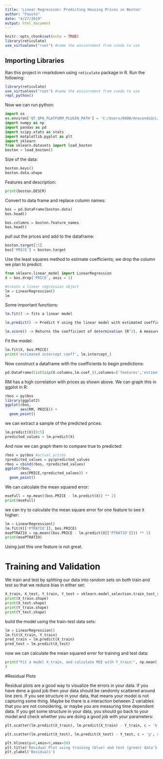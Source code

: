 ```yaml
---
title: 'Linear Regression: Predicting Housing Prices in Boston'
author: "Fausto"
date: "4/27/2019"
output: html_document
---
```


```r
knitr::opts_chunk$set(echo = TRUE)
library(reticulate)
use_virtualenv("root") #name the enviornment from conda to use
```

## Importing Libraries

Ran this project in rmarkdown using ```reticulate``` package in R. Run the following:

```r
library(reticulate)
use_virtualenv("root") #name the enviornment from conda to use
repl_python()
```

Now we can run python:

```python
import os
os.environ['QT_QPA_PLATFORM_PLUGIN_PATH'] = 'C:/Users/0000/Anaconda3/Library/plugins/platforms'
import numpy as np
import pandas as pd
import scipy.stats as stats
import matplotlib.pyplot as plt
import sklearn
from sklearn.datasets import load_boston
boston = load_boston()
```
Size of the data:

```python
boston.keys()
boston.data.shape
```

Features and description:

```python
print(boston.DESCR)
```

Convert to data frame and replace column names:

```python
bos = pd.DataFrame(boston.data)
bos.head()
```

```python
bos.columns = boston.feature_names
bos.head()
```

pull out the prices and add to the dataframe:
```python
boston.target[:5]
bos['PRICE'] = boston.target
```

Use the least squares method to estimate coefficients; we drop the column we plan to predict:
```python
from sklearn.linear_model import LinearRegression
X = bos.drop('PRICE', axis = 1)

#create a linear regression object
lm = LinearRegression()
lm
```

Some important functions:
```r
lm.fit() -> fits a linear model

lm.predict() -> Predict Y using the linear model with estimated coefficients

lm.score() -> Returns the coefficient of determination (R^2). A measure of how well observed outcomes are replicated by the model, as the proportion of total variation of outcomes explained by the model.
```

Fit the model:

```python
lm.fit(X, bos.PRICE)
print('estimated intercept coeff', lm.intercept_)
```

Now construct a dataframe with the coefficients to begin predictions:

```python
pd.DataFrame(list(zip(X.columns,lm.coef_)),columns=['features','estimatedCoefficients'])
```

RM has a high correlation with prices as shown above. We can graph this in ggplot in R:

```r
rbos = py$bos
library(ggplot2)
ggplot(rbos, 
       aes(RM, PRICE)) +
  geom_point()
```

we can extract a sample of the predicted prices:

```python
lm.predict(X)[0:5]
predicted_values = lm.predict(X)
```

And now we can graph them to compare true to predicted:

```r
rbos = py$bos #actual prices
rpredicted_values = py$predicted_values
rbos = cbind(rbos, rpredicted_values)
ggplot(rbos, 
       aes(PRICE,rpredicted_values)) +
  geom_point()
```

We can calculate the mean squared error:

```python
mseFull = np.mean((bos.PRICE - lm.predict(X)) ** 2)
print(mseFull)
```


we can try to calculate the mean square error for one feature to see it higher:
```python
lm = LinearRegression()
lm.fit(X[['PTRATIO']], bos.PRICE)
msePTRATIO = np.mean((bos.PRICE - lm.predict(X[['PTRATIO']])) ** 2)
print(msePTRATIO)
```

Using just this one feature is not great.

# Training and Validation

We train and test by splitting our data into random sets on both train and test so that we reduce bias in either set:

```python
X_train, X_test, Y_train, Y_test = sklearn.model_selection.train_test_split(X, bos.PRICE, test_size = 0.33, random_state = 5)
print(X_train.shape)
print(X_test.shape)
print(Y_train.shape)
print(Y_test.shape)
```

build the model using the train-test data sets:

```python
lm = LinearRegression()
lm.fit(X_train, Y_train)
pred_train = lm.predict(X_train)
pred_test = lm.predict(X_test)
```

now we can calculate the mean squared error for training and test data:

```python
print("Fit a model X_train, and calculate MSE with Y_train:", np.mean((Y_train - lm.predict(X_train)) ** 2)
)
```

#Residual Plots

Residual plots are a good way to visualize the errors in your data. If you have done a good job then your data should be randomly scattered around line zero. If you see structure in your data, that means your model is not capturing some thing. Maybe be there is a interaction between 2 variables that you are not considering, or maybe you are measuring time dependent data. If you get some structure in your data, you should go back to your model and check whether you are doing a good job with your parameters:

```python
plt.scatter(lm.predict(X_train), lm.predict(X_train) - Y_train, c = 'b', s = 40, alpha = .5)

plt.scatter(lm.predict(X_test), lm.predict(X_test) - Y_test, c = 'g', s = 40)

plt.hlines(y=0,xmin=0,xmax=50)
plt.title('Residual Plot using training (blue) and test (green) data')
plt.ylabel('Residuals')
```

